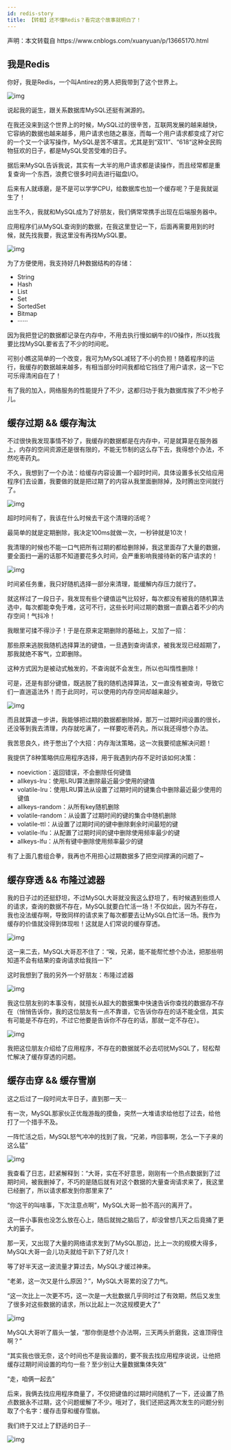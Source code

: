 ```yaml
---
id: redis-story
title: 【转载】还不懂Redis？看完这个故事就明白了！
---
```


<TipBox>
  声明：本文转载自 <Link href='https://www.cnblogs.com/xuanyuan/p/13665170.html'>https://www.cnblogs.com/xuanyuan/p/13665170.html</Link>
</TipBox>

## 我是Redis

你好，我是Redis，一个叫Antirez的男人把我带到了这个世界上。

![img](https://upyun1.surcode.cn/imgs/20200926111910.jpg)

说起我的诞生，跟关系数据库MySQL还挺有渊源的。

在我还没来到这个世界上的时候，MySQL过的很辛苦，互联网发展的越来越快，它容纳的数据也越来越多，用户请求也随之暴涨，而每一个用户请求都变成了对它的一个又一个读写操作，MySQL是苦不堪言。尤其是到“双11”、“618“这种全民购物狂欢的日子，都是MySQL受苦受难的日子。

据后来MySQL告诉我说，其实有一大半的用户请求都是读操作，而且经常都是重复查询一个东西，浪费它很多时间去进行磁盘I/O。

后来有人就琢磨，是不是可以学学CPU，给数据库也加一个缓存呢？于是我就诞生了！

出生不久，我就和MySQL成为了好朋友，我们俩常常携手出现在后端服务器中。

应用程序们从MySQL查询到的数据，在我这里登记一下，后面再需要用到的时候，就先找我要，我这里没有再找MySQL要。

![img](https://upyun1.surcode.cn/imgs/20200926111939.jpg)

为了方便使用，我支持好几种数据结构的存储：

- String
- Hash
- List
- Set
- SortedSet
- Bitmap
- ······

因为我把登记的数据都记录在内存中，不用去执行慢如蜗牛的I/O操作，所以找我要比找MySQL要省去了不少的时间呢。

可别小瞧这简单的一个改变，我可为MySQL减轻了不小的负担！随着程序的运行，我缓存的数据越来越多，有相当部分时间我都给它挡住了用户请求，这一下它可乐得清闲自在了！

有了我的加入，网络服务的性能提升了不少，这都归功于我为数据库挨了不少枪子儿。

## 缓存过期 && 缓存淘汰

不过很快我发现事情不妙了，我缓存的数据都是在内存中，可是就算是在服务器上，内存的空间资源还是很有限的，不能无节制的这么存下去，我得想个办法，不然吃枣药丸。

不久，我想到了一个办法：给缓存内容设置一个超时时间，具体设置多长交给应用程序们去设置，我要做的就是把过期了的内容从我里面删除掉，及时腾出空间就行了。

![img](https://upyun1.surcode.cn/imgs/20200926112001.jpg)

超时时间有了，我该在什么时候去干这个清理的活呢？

最简单的就是定期删除，我决定100ms就做一次，一秒钟就是10次！

我清理的时候也不能一口气把所有过期的都给删除掉，我这里面存了大量的数据，要全面扫一遍的话那不知道要花多久时间，会严重影响我接待新的客户请求的！

![img](https://upyun1.surcode.cn/imgs/20200926112049.jpg)

时间紧任务重，我只好随机选择一部分来清理，能缓解内存压力就行了。

就这样过了一段日子，我发现有些个键值运气比较好，每次都没有被我的随机算法选中，每次都能幸免于难，这可不行，这些长时间过期的数据一直霸占着不少的内存空间！气抖冷！

我眼里可揉不得沙子！于是在原来定期删除的基础上，又加了一招：

那些原来逃脱我随机选择算法的键值，一旦遇到查询请求，被我发现已经超期了，那我就绝不客气，立即删除。

这种方式因为是被动式触发的，不查询就不会发生，所以也叫惰性删除！

可是，还是有部分键值，既逃脱了我的随机选择算法，又一直没有被查询，导致它们一直逍遥法外！而于此同时，可以使用的内存空间却越来越少。

![img](https://upyun1.surcode.cn/imgs/20200926112113.jpg)

而且就算退一步讲，我能够把过期的数据都删除掉，那万一过期时间设置的很长，还没等到我去清理，内存就吃满了，一样要吃枣药丸，所以我还得想个办法。

我苦思良久，终于憋出了个大招：内存淘汰策略，这一次我要彻底解决问题！

我提供了8种策略供应用程序选择，用于我遇到内存不足时该如何决策：

- noeviction：返回错误，不会删除任何键值
- allkeys-lru：使用LRU算法删除最近最少使用的键值
- volatile-lru：使用LRU算法从设置了过期时间的键集合中删除最近最少使用的键值
- allkeys-random：从所有key随机删除
- volatile-random：从设置了过期时间的键的集合中随机删除
- volatile-ttl：从设置了过期时间的键中删除剩余时间最短的键
- volatile-lfu：从配置了过期时间的键中删除使用频率最少的键
- allkeys-lfu：从所有键中删除使用频率最少的键

有了上面几套组合拳，我再也不用担心过期数据多了把空间撑满的问题了~

## **缓存穿透 && 布隆过滤器**

我的日子过的还挺舒坦，不过MySQL大哥就没我这么舒坦了，有时候遇到些烦人的请求，查询的数据不存在，MySQL就要白忙活一场！不仅如此，因为不存在，我也没法缓存啊，导致同样的请求来了每次都要去让MySQL白忙活一场。我作为缓存的价值就没得到体现啦！这就是人们常说的缓存穿透。

![img](https://upyun1.surcode.cn/imgs/20200926112255.jpg)

这一来二去，MySQL大哥忍不住了：“唉，兄弟，能不能帮忙想个办法，把那些明知道不会有结果的查询请求给我挡一下”

这时我想到了我的另外一个好朋友：布隆过滤器

![img](https://upyun1.surcode.cn/imgs/20200926112306.jpg)

我这位朋友别的本事没有，就擅长从超大的数据集中快速告诉你查找的数据存不存在（悄悄告诉你，我的这位朋友有一点不靠谱，它告诉你存在的话不能全信，其实有可能是不存在的，不过它他要是告诉你不存在的话，那就一定不存在）。

![img](https://upyun1.surcode.cn/imgs/20200926112319.jpg)

我把这位朋友介绍给了应用程序，不存在的数据就不必去叨扰MySQL了，轻松帮忙解决了缓存穿透的问题。

## 缓存击穿 && 缓存雪崩

这之后过了一段时间太平日子，直到那一天···

有一次，MySQL那家伙正优哉游哉的摸鱼，突然一大堆请求给他怼了过去，给他打了一个措手不及。

一阵忙活之后，MySQL怒气冲冲的找到了我，“兄弟，咋回事啊，怎么一下子来的这么猛”

![img](https://upyun1.surcode.cn/imgs/20200926112334.jpg)

我查看了日志，赶紧解释到：“大哥，实在不好意思，刚刚有一个热点数据到了过期时间，被我删掉了，不巧的是随后就有对这个数据的大量查询请求来了，我这里已经删了，所以请求都发到你那里来了”

“你这干的叫啥事，下次注意点啊”，MySQL大哥一脸不高兴的离开了。

这一件小事我也没怎么放在心上，随后就抛之脑后了，却没曾想几天之后竟捅了更大的篓子。

那一天，又出现了大量的网络请求发到了MySQL那边，比上一次的规模大得多，MySQL大哥一会儿功夫就给干趴下了好几次！

等了好半天这一波流量才算过去，MySQL才缓过神来。

“老弟，这一次又是什么原因？”，MySQL大哥累的没了力气。

“这一次比上一次更不巧，这一次是一大批数据几乎同时过了有效期，然后又发生了很多对这些数据的请求，所以比起上一次这规模更大了”

![img](https://upyun1.surcode.cn/imgs/20200926112345.jpg)

MySQL大哥听了眉头一皱，“那你倒是想个办法啊，三天两头折磨我，这谁顶得住啊？”

“其实我也很无奈，这个时间也不是我设置的，要不我去找应用程序说说，让他把缓存过期时间设置的均匀一些？至少别让大量数据集体失效”

“走，咱俩一起去”

后来，我俩去找应用程序商量了，不仅把键值的过期时间随机了一下，还设置了热点数据永不过期，这个问题缓解了不少。哦对了，我们还把这两次发生的问题分别取了个名字：缓存击穿和缓存雪崩。

我们终于又过上了舒适的日子···

![img](https://upyun1.surcode.cn/imgs/20200926112423.jpg)


